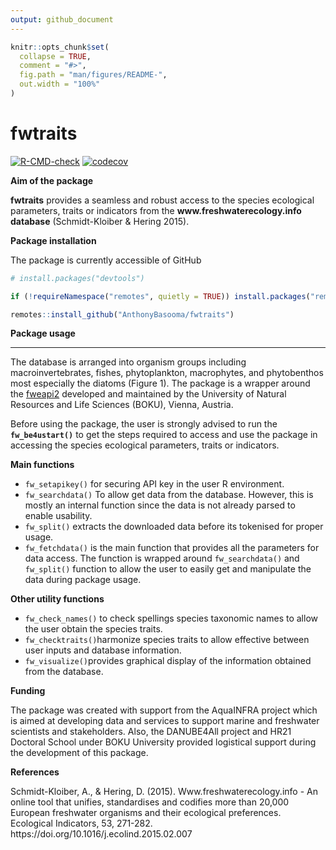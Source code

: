 ```yaml
---
output: github_document
---
```


<!-- README.md is generated from README.Rmd. Please edit that file -->

```r
knitr::opts_chunk$set(
  collapse = TRUE,
  comment = "#>",
  fig.path = "man/figures/README-",
  out.width = "100%"
)
```

# fwtraits

<!-- badges: start -->
[![R-CMD-check](https://github.com/AnthonyBasooma/fwtraits/actions/workflows/R-CMD-check.yaml/badge.svg)](https://github.com/AnthonyBasooma/fwtraits/actions/workflows/R-CMD-check.yaml)
[![codecov](https://codecov.io/gh/AnthonyBasooma/fwtraits/branch/master/graph/badge.svg?token=07OUlLSQus)](https://codecov.io/gh/AnthonyBasooma/fwtraits)

<!-- badges: end -->

**Aim of the package**

**fwtraits** provides a seamless and robust access to the species ecological parameters, traits or indicators from the **www.freshwaterecology.info database** (Schmidt-Kloiber & Hering 2015).

**Package installation**

The package is currently accessible of GitHub

``` r
# install.packages("devtools")

if (!requireNamespace("remotes", quietly = TRUE)) install.packages("remotes")

remotes::install_github("AnthonyBasooma/fwtraits")

```
**Package usage**

---
The database is arranged into organism groups including macroinvertebrates, fishes, phytoplankton, macrophytes, and phytobenthos most especially the diatoms (Figure 1). The package is a wrapper around the [fweapi2](https://www.freshwaterecology.info/fweapi2docu.php) developed and maintained by the University of Natural Resources and Life Sciences (BOKU), Vienna, Austria.

Before using the package, the user is strongly advised to run the **`fw_be4ustart()`** to get the steps required to access and use the package in accessing the species ecological parameters, traits or indicators.

<!-- ![**Figure 1. Accessing the species traits or ecological parameters from the Freshwaterecology.info database (FW DB).**](man/figures/fwatraitsworkflow.png) -->

**Main functions**

* `fw_setapikey()` for securing API key in the user R environment.
* `fw_searchdata()` To allow get data from the database. However, this is mostly an internal function since the data is not already parsed to enable usability.
* `fw_split()` extracts the downloaded data before its tokenised for proper usage.
* `fw_fetchdata()` is the main function that provides all the parameters for data access. The function is wrapped around `fw_searchdata()` and `fw_split()` function to allow the user to easily get and manipulate the data during package usage.

**Other utility functions**

* `fw_check_names()` to check spellings species taxonomic names to allow the user obtain the species traits.
* `fw_checktraits()`harmonize species traits to allow effective between user inputs and database information.
* `fw_visualize()`provides graphical display of the information obtained from the database.

**Funding**

The package was created with support from the AquaINFRA project which is aimed at developing data and services to support marine and freshwater scientists and stakeholders. Also, the DANUBE4All project and HR21 Doctoral School under BOKU University provided logistical support during the development of this package.


**References**

Schmidt-Kloiber, A., & Hering, D. (2015). Www.freshwaterecology.info - An online tool that unifies, standardises and codifies more than 20,000 European freshwater organisms and their ecological preferences. Ecological Indicators, 53, 271-282. https://doi.org/10.1016/j.ecolind.2015.02.007
